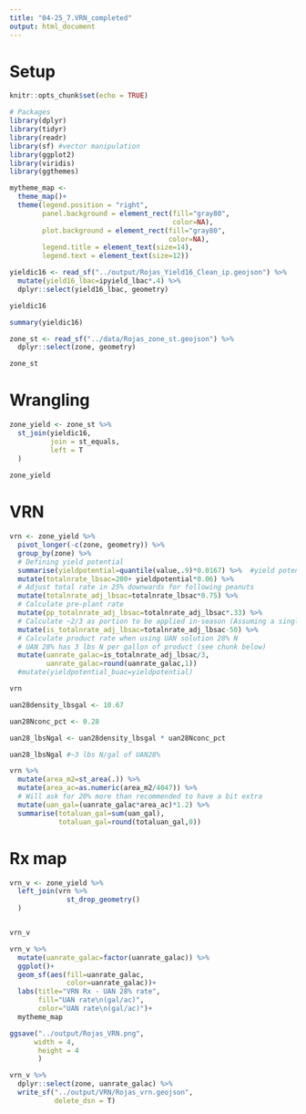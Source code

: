```yaml
---
title: "04-25_7.VRN_completed"
output: html_document
---
```


# Setup  
```r
knitr::opts_chunk$set(echo = TRUE)

# Packages
library(dplyr)
library(tidyr)
library(readr)
library(sf) #vector manipulation
library(ggplot2)
library(viridis)
library(ggthemes)

```

```r
mytheme_map <- 
  theme_map()+
  theme(legend.position = "right",
        panel.background = element_rect(fill="gray80",
                                        color=NA),
        plot.background = element_rect(fill="gray80",
                                       color=NA),
        legend.title = element_text(size=14),
        legend.text = element_text(size=12))

```


```r
yieldic16 <- read_sf("../output/Rojas_Yield16_Clean_ip.geojson") %>%
  mutate(yield16_lbac=ipyield_lbac*.4) %>%
  dplyr::select(yield16_lbac, geometry)

yieldic16

summary(yieldic16)
```


```r
zone_st <- read_sf("../data/Rojas_zone_st.geojson") %>%
  dplyr::select(zone, geometry)

zone_st
```

# Wrangling  
```r
zone_yield <- zone_st %>%
  st_join(yieldic16,
          join = st_equals, 
          left = T
  )
 
zone_yield
```
# VRN  

```r
vrn <- zone_yield %>%
  pivot_longer(-c(zone, geometry)) %>%
  group_by(zone) %>%
  # Defining yield potential  
  summarise(yieldpotential=quantile(value,.9)*0.0167) %>%  #yield potential in bu/ac
  mutate(totalnrate_lbsac=200+ yieldpotential*0.06) %>% 
  # Adjust total rate in 25% downwards for following peanuts
  mutate(totalnrate_adj_lbsac=totalnrate_lbsac*0.75) %>%
  # Calculate pre-plant rate
  mutate(pp_totalnrate_adj_lbsac=totalnrate_adj_lbsac*.33) %>%
  # Calculate ~2/3 as portion to be applied in-season (Assuming a single pre-plant rate was applied to both zones)
  mutate(is_totalnrate_adj_lbsac=totalnrate_adj_lbsac-50) %>%
  # Calculate product rate when using UAN solution 28% N
  # UAN 28% has 3 lbs N per gallon of product (see chunk below)
  mutate(uanrate_galac=is_totalnrate_adj_lbsac/3,
         uanrate_galac=round(uanrate_galac,1))
  #mutate(yieldpotential_buac=yieldpotential)

vrn
```


```r
uan28density_lbsgal <- 10.67

uan28Nconc_pct <- 0.28

uan28_lbsNgal <- uan28density_lbsgal * uan28Nconc_pct

uan28_lbsNgal #~3 lbs N/gal of UAN28%

```


```r
vrn %>%
  mutate(area_m2=st_area(.)) %>%
  mutate(area_ac=as.numeric(area_m2/4047)) %>%
  # Will ask for 20% more than recommended to have a bit extra 
  mutate(uan_gal=(uanrate_galac*area_ac)*1.2) %>%
  summarise(totaluan_gal=sum(uan_gal),
            totaluan_gal=round(totaluan_gal,0))

```

# Rx map  
```r
vrn_v <- zone_yield %>%
  left_join(vrn %>%
              st_drop_geometry()
  )


vrn_v
```

```r
vrn_v %>%
  mutate(uanrate_galac=factor(uanrate_galac)) %>%
  ggplot()+
  geom_sf(aes(fill=uanrate_galac,
              color=uanrate_galac))+
  labs(title="VRN Rx - UAN 28% rate",
       fill="UAN rate\n(gal/ac)",
       color="UAN rate\n(gal/ac)")+
  mytheme_map

ggsave("../output/Rojas_VRN.png",
      width = 4, 
       height = 4
       )  

```

  

```r
vrn_v %>%
  dplyr::select(zone, uanrate_galac) %>%
  write_sf("../output/VRN/Rojas_vrn.geojson",
           delete_dsn = T)
```





